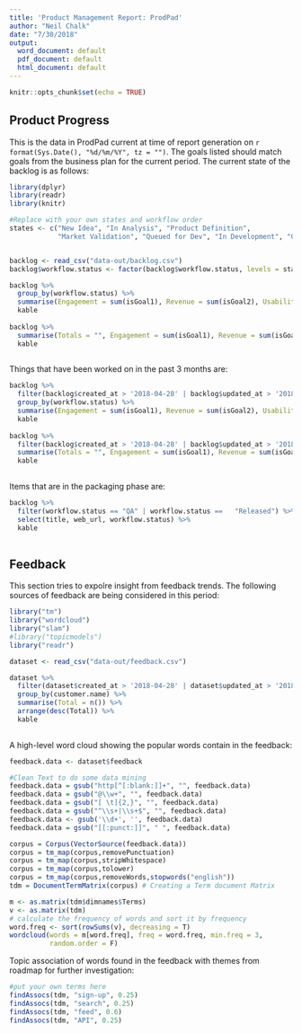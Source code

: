 ```yaml
---
title: 'Product Management Report: ProdPad'
author: "Neil Chalk"
date: "7/30/2018"
output:
  word_document: default
  pdf_document: default
  html_document: default
---
```


```r
knitr::opts_chunk$set(echo = TRUE)
```

## Product Progress

This is the data in ProdPad current at time of report generation on `r format(Sys.Date(), "%d/%m/%Y", tz = "")`. The goals listed should match goals from the business plan for the current period. The current state of the backlog is as follows:

```r
library(dplyr)
library(readr)
library(knitr)

#Replace with your own states and workflow order
states <- c("New Idea", "In Analysis", "Product Definition", 
            "Market Validation", "Queued for Dev", "In Development", "QA", "Released")


backlog <- read_csv("data-out/backlog.csv") 
backlog$workflow.status <- factor(backlog$workflow.status, levels = states, ordered = TRUE)

backlog %>% 
  group_by(workflow.status) %>%
  summarise(Engagement = sum(isGoal1), Revenue = sum(isGoal2), Usability = sum(isGoal3), Total = n()) %>%
  kable
  
backlog %>% 
  summarise(Totals = "", Engagement = sum(isGoal1), Revenue = sum(isGoal2), Usability = sum(isGoal3), Total = n()) %>%
  kable  
  
```

Things that have been worked on in the past 3 months are:

```r
backlog %>% 
  filter(backlog$created_at > '2018-04-28' | backlog$updated_at > '2018-04-28') %>%
  group_by(workflow.status) %>%
  summarise(Engagement = sum(isGoal1), Revenue = sum(isGoal2), Usability = sum(isGoal3), Total = n()) %>%
  kable
  
backlog %>% 
  filter(backlog$created_at > '2018-04-28' | backlog$updated_at > '2018-04-28') %>%
  summarise(Totals = "", Engagement = sum(isGoal1), Revenue = sum(isGoal2), Usability = sum(isGoal3), Total = n()) %>%
  kable  
  
```

Items that are in the packaging phase are:

```r
backlog %>% 
  filter(workflow.status == "QA" | workflow.status ==   "Released") %>%
  select(title, web_url, workflow.status) %>%
  kable
  
```

## Feedback

This section tries to expolre insight from feedback trends. The following sources of feedback are being considered in this period:


```r
library("tm")
library("wordcloud")
library("slam")
#library("topicmodels")
library("readr")

dataset <- read_csv("data-out/feedback.csv") 

dataset %>%
  filter(dataset$created_at > '2018-04-28' | dataset$updated_at > '2018-04-28') %>%
  group_by(customer.name) %>%
  summarise(Total = n()) %>% 
  arrange(desc(Total)) %>%
  kable
  
```
A high-level word cloud showing the popular words contain in the feedback:

```r
feedback.data <- dataset$feedback

#Clean Text to do some data mining
feedback.data = gsub("http[^[:blank:]]+", "", feedback.data)
feedback.data = gsub("@\\w+", "", feedback.data)
feedback.data = gsub("[ \t]{2,}", "", feedback.data)
feedback.data = gsub("^\\s+|\\s+$", "", feedback.data)
feedback.data <- gsub('\\d+', '', feedback.data)
feedback.data = gsub("[[:punct:]]", " ", feedback.data)

corpus = Corpus(VectorSource(feedback.data))
corpus = tm_map(corpus,removePunctuation)
corpus = tm_map(corpus,stripWhitespace)
corpus = tm_map(corpus,tolower)
corpus = tm_map(corpus,removeWords,stopwords("english"))
tdm = DocumentTermMatrix(corpus) # Creating a Term document Matrix

m <- as.matrix(tdm$dimnames$Terms)
v <- as.matrix(tdm)
# calculate the frequency of words and sort it by frequency
word.freq <- sort(rowSums(v), decreasing = T)
wordcloud(words = m[word.freq], freq = word.freq, min.freq = 3,
          random.order = F)

```

Topic association of words found in the feedback with themes from roadmap for further investigation:
```r

#put your own terms here
findAssocs(tdm, "sign-up", 0.25)
findAssocs(tdm, "search", 0.25)
findAssocs(tdm, "feed", 0.6)
findAssocs(tdm, "API", 0.25)

```
